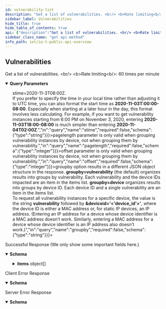 ```yaml
---
id: vulnerability-list
description: "Get a list of vulnerabilities. <br/> <b>Rate limiting<b/>: 60 times per minute"
sidebar_label: Vulnerabilities
hide_title: true
hide_table_of_contents: true
api: {"description":"Get a list of vulnerabilities. <br/> <b>Rate limiting<b/>: 60 times per minute","operationId":"vulnerability-list","security":[{"X-Key-Id":[],"X-Access-Key":[]}],"tags":["IoT Public API"],"parameters":[{"description":"The customer ID to which the API call is directed","in":"query","name":"customerid","required":true,"schema":{"type":"string"}},{"description":"Optional field setting the start of a time range for retrieving vulnerability instances. For example, to get all instances since November 3, 2020, starting at 00:00 AM in the Pacific Time Zone(UTC-8), the start time would be <b>stime=2020-11-3T08:00Z</b>. <br />If you prefer to specify the time in your local time rather than adjusting it to UTC time, you can also format the start time as <b>2020-11-03T:00:00-08:00</b>. Especially when starting at a later hour in the day, this format involves less calculating. For example, if you want to get vulnerability instances starting from 6:00 PM on November 3, 2020, entering <b>2020-11-03T18:00-08:00</b> is much simpler than entering <b>2020-11-04T02:00Z</b>.","in":"query","name":"stime","required":false,"schema":{"type":"string"}},{"description":"Optional field that sets the start of a time range for retrieving vulnerabilities created in the database or that have been updated. When this field is used, the stime field is ignored.","in":"query","name":"updatedCreatedAfter","required":false,"schema":{"type":"string","format":"date-time"}},{"description":"The number of items in one response; that is, in one page. The default page length for vulnerabilities is 1000 and the maximum is 1000. Setting a shorter length improves response times. Note: The <b>pagelength</b> parameter is only valid when grouping vulnerability instances by device, not when grouping them by vulnerability.","in":"query","name":"pagelength","required":false,"schema":{"type":"integer"}},{"description":"In addition to the pagelength parameter, offset gets items on subsequent pages. For example, if the page length of your first request is 100, you get the first 100 vulnerabilities. To get the next 100, add offset=100 to your second request. This skips the first 100 vulnerabilities and gets the next 100 starting from 101. Note: The <b>offset</b> parameter is only valid when grouping vulnerability instances by device, not when grouping them by vulnerability.","in":"query","name":"offset","required":false,"schema":{"type":"integer"}},{"description":"The name of a specific vulnerability. If omitted, all vulnerabilities are returned.","in":"query","name":"name","required":false,"schema":{"type":"string"}},{"description":"The status of vulnerabilities to be retrieved: confirmed or potential vulnerabilities. The following field is either the string “Confirmed” or “Potential”. If no value is passed, both types of vulnerabilities are returned.","in":"query","name":"status","required":false,"schema":{"type":"string"}},{"description":"The grouping of device vulnerability instances in query results. Each <b>groupby</b> option results in a different JSON object structure in the response. <b>groupby=vulnerability</b> (the default) organizes results into groups by vulnerability. Each vulnerability and the device IDs impacted are an item in the items list. <b>groupby=device</b> organizes results into groups by device ID. Each device ID and a single vulnerability are an item in the items list. <br /> To request all vulnerability instances for a specific device, the value is the string <b>vulnerability</b> followed by <b>&deviceid='<'device_id'>'</b>, where the device ID is either a MAC address or, for static IP devices, an IP address. (Entering an IP address for a device whose device identifier is a MAC address doesn’t work. Similarly, entering a MAC address for a device whose device identifier is an IP address also doesn’t work.)","in":"query","name":"groupby","required":false,"schema":{"type":"string"}}],"responses":{"200":{"description":"Successful Response (We only show some important fields here.)","content":{"application/json":{"schema":{"type":"object","properties":{"total":{"type":"integer","description":"The number of vulnerablities matching the request"},"items":{"type":"array","description":"An array containing vulnerablities","items":{"type":"object","properties":{"name":{"type":"string","description":"The hostname of the device associated with a vulnerability instance"},"ip":{"type":"string","description":"The IP address of a device associated with a vulnerability instance"},"deviceid":{"type":"string","description":"The MAC address or IP address of the device"},"profile":{"type":"string","description":"The profile to which the device belongs"},"profile_vertical":{"type":"string","description":"The vertical to which the device profile belongs"},"display_profile_category":{"type":"string","description":"The category to which the device profile belongs"},"vendor":{"type":"string","description":"The device vendor"},"model":{"type":"string","description":"The device model"},"os":{"type":"string","description":"The device OS"},"osCombined":{"type":"string","description":"The OS and OS version combined"},"siteid":{"type":"string","description":"The ID of the site where the device is deployed"},"asset_tag":{"type":"string","description":"The asset tag of the device; if none, then “null” is returned"},"sn":{"type":"string","description":"The device serial number"},"date":{"type":"string","description":"The date of the latest activity of the device"},"risk_score":{"type":"integer","description":"The risk score of the vulnerability instance"},"risk_level":{"type":"string","description":"The risk level of the vulnerability instance: Low, Medium, High, or Critical"},"ticketState":{"type":"string","description":"The state of the zb_ticket for a vulnerability instance —investigation, remediation, resolved, or new if the vulnerability was detected but nobody has yet taken action to address it"},"zb_ticketid":{"type":"string","description":"The unique ticket ID for a vulnerability instance"},"ticketAssignees":{"type":"string","description":"The email address of one or more people assigned to remediate a vulnerability instance; if there aren’t any, null is returned"},"reason_history":{"type":"string","description":"An array that holds the history of all actions taken on a vulnerability instance, including status changes, user notes, if it was sent to asset management, and if it was resolved; if no actions were taken, null is returned"},"remediate_workorder":{"type":"string","description":"The work order number returned from an integrated third-party asset management system such as AIMS, Connectiv, Nuvolo, or ServiceNow to which a vulnerability instance was sent"},"remediate_checkbox":{"type":"string","description":"Index values indicating the type of information sent to asset management; 0 = vulnerability summary, 1 = vulnerability impact, 2 = device information"},"remediate_instruction":{"type":"string","description":"Additional instructions included with the work order"},"detected_date":{"type":"string","description":"The date when a vulnerability instance was originally detected"},"vulnerability_name":{"type":"string","description":"The name of the vulnerability"},"allTags":{"type":"array","description":"An array of user-defined tags assigned to the device. Each item in the array consists of three attributes: tagType, tagValue, and tagId.","items":{"type":"object","properties":{"tagType":{"type":"string","description":"The key for a user-defined tag"},"tagValue":{"type":"string","description":"The value of the tag key for a user-defined tag"},"tagId":{"type":"string","description":"The ID of a user-defined tag"}}}}}}}}},"examples":{"vulnerabilityListResponseExample":{"value":{"ver":"v4.0","api":"/vulnerability/list","items":[{"name":"Polycom_64167f372d45","ip":"10.1.1.84","deviceid":"64:16:7f:37:2d:45","profile":"Polycom IP Phone","profile_vertical":"Office","display_profile_category":"IP Phone","vendor":"Polycom","model":"VVX601","os":"Embedded","osCombined":"Embedded","siteid":"0","asset_tag":null,"sn":null,"date":"2020-05-12T01:28:26.986Z","risk_score":20,"risk_level":"Low","ticketState":"new","zb_ticketid":"vuln-52f40a58","ticketAssignees":["analyst1@acmecorp.com"],"reason_history":[{"action":"sent to asset management: aims","reason":"Check system","reason_type":null,"user_email":"admin@acmecorp.com","timestamp":"2019-10-18T22:00:20.255Z","aims_workorder_number":152027}],"remediate_workorder":"152027","remediate_checkbox":"0,1,2","remediate_instruction":null,"detected_date":"2019-10-15T20:18:42.135Z","vulnerability_name":"CVE-2019-12948","allTags":[{"tagType":"TestFilter","tagValue":"withTagInLocalFilter5","tagId":"6030135777a1d6fb488e26ad"},{"tagType":"TestFilter","tagValue":"withTagInLocalFilter4","tagId":"60301332ff1679e9481b62a6"}]}]}}}}}},"4XX":{"description":"Client Error Response","content":{"application/json":{"schema":{"type":"object","properties":{"code":{"type":"string","description":"STATUS_CODE"},"msg":{"type":"string","description":"GENERAL_MESSAGE"}}},"examples":{"Bad Request":{"value":{"code":400,"msg":"Bad Request. This occurs when an HTTP request contains an invalid query string."}},"Forbidden access":{"value":{"code":403,"msg":"Forbidden access. Either the provided API key is invalid or it does not have the required RBAC permissions to run this API."}},"Too many requests":{"value":{"code":429,"msg":"Too many requests. The number of requests for device details for a single device exceeded the rate limit of 180 queries per minute per tenant."}}}}}},"5XX":{"description":"Server Error Response","content":{"application/json":{"schema":{"type":"object","properties":{"code":{"type":"string","description":"STATUS_CODE"},"msg":{"type":"string","description":"GENERAL_MESSAGE"}}},"examples":{"vulnerabilityListResponseExample":{"value":{"code":500,"msg":"Internal server error. A unified status for API communication type errors."}}}}}}},"method":"get","path":"/pub/v4.0/vulnerability/list","servers":[{"url":"https://{customer-name}.iot.paloaltonetworks.com"}],"securitySchemes":{"X-Key-Id":{"description":"Your API header requires X-Key-Id for authentication.","type":"apiKey","in":"header","name":"X-Key-Id"},"X-Access-Key":{"description":"Your API header requires X-Key-Key for authentication.","type":"apiKey","in":"header","name":"X-Access-Key"}},"info":{"description":"Please refer [IoT Public API Authentication](iot-public-api-headers) to know how to get API Key<br/>\n","title":"IoT Public API Overview","version":"v4.0","contact":{}},"postman":{"name":"Vulnerabilities","description":{"content":"Get a list of vulnerabilities. <br/> <b>Rate limiting<b/>: 60 times per minute","type":"text/plain"},"url":{"path":["pub","v4.0","vulnerability","list"],"host":["{{baseUrl}}"],"query":[{"disabled":false,"description":{"content":"(Required) The customer ID to which the API call is directed","type":"text/plain"},"key":"customerid","value":""},{"disabled":false,"description":{"content":"Optional field setting the start of a time range for retrieving vulnerability instances. For example, to get all instances since November 3, 2020, starting at 00:00 AM in the Pacific Time Zone(UTC-8), the start time would be <b>stime=2020-11-3T08:00Z</b>. <br />If you prefer to specify the time in your local time rather than adjusting it to UTC time, you can also format the start time as <b>2020-11-03T:00:00-08:00</b>. Especially when starting at a later hour in the day, this format involves less calculating. For example, if you want to get vulnerability instances starting from 6:00 PM on November 3, 2020, entering <b>2020-11-03T18:00-08:00</b> is much simpler than entering <b>2020-11-04T02:00Z</b>.","type":"text/plain"},"key":"stime","value":""},{"disabled":false,"description":{"content":"Optional field that sets the start of a time range for retrieving vulnerabilities created in the database or that have been updated. When this field is used, the stime field is ignored.","type":"text/plain"},"key":"updatedCreatedAfter","value":""},{"disabled":false,"description":{"content":"The number of items in one response; that is, in one page. The default page length for vulnerabilities is 1000 and the maximum is 1000. Setting a shorter length improves response times. Note: The <b>pagelength</b> parameter is only valid when grouping vulnerability instances by device, not when grouping them by vulnerability.","type":"text/plain"},"key":"pagelength","value":""},{"disabled":false,"description":{"content":"In addition to the pagelength parameter, offset gets items on subsequent pages. For example, if the page length of your first request is 100, you get the first 100 vulnerabilities. To get the next 100, add offset=100 to your second request. This skips the first 100 vulnerabilities and gets the next 100 starting from 101. Note: The <b>offset</b> parameter is only valid when grouping vulnerability instances by device, not when grouping them by vulnerability.","type":"text/plain"},"key":"offset","value":""},{"disabled":false,"description":{"content":"The name of a specific vulnerability. If omitted, all vulnerabilities are returned.","type":"text/plain"},"key":"name","value":""},{"disabled":false,"description":{"content":"The status of vulnerabilities to be retrieved: confirmed or potential vulnerabilities. The following field is either the string “Confirmed” or “Potential”. If no value is passed, both types of vulnerabilities are returned.","type":"text/plain"},"key":"status","value":""},{"disabled":false,"description":{"content":"The grouping of device vulnerability instances in query results. Each <b>groupby</b> option results in a different JSON object structure in the response. <b>groupby=vulnerability</b> (the default) organizes results into groups by vulnerability. Each vulnerability and the device IDs impacted are an item in the items list. <b>groupby=device</b> organizes results into groups by device ID. Each device ID and a single vulnerability are an item in the items list. <br /> To request all vulnerability instances for a specific device, the value is the string <b>vulnerability</b> followed by <b>&deviceid='<'device_id'>'</b>, where the device ID is either a MAC address or, for static IP devices, an IP address. (Entering an IP address for a device whose device identifier is a MAC address doesn’t work. Similarly, entering a MAC address for a device whose device identifier is an IP address also doesn’t work.)","type":"text/plain"},"key":"groupby","value":""}],"variable":[]},"header":[{"key":"Accept","value":"application/json"}],"method":"GET","auth":{"type":"apikey","apikey":[{"type":"any","value":"X-Key-Id","key":"key"},{"type":"any","value":"<API Key>","key":"value"},{"type":"any","value":"header","key":"in"}]}}}
sidebar_class_name: "get api-method"
info_path: iot/io-t-public-api-overview
---
```



## Vulnerabilities



Get a list of vulnerabilities. &lt;br/&gt; &lt;b&gt;Rate limiting&lt;b/&gt;: 60 times per minute

<details style={{"marginBottom":"1rem"}} data-collapsed={false} open={true}><summary style={{}}><strong>Query Parameters</strong></summary><div><ul><ParamsItem className={"paramsItem"} param={{"description":"The customer ID to which the API call is directed","in":"query","name":"customerid","required":true,"schema":{"type":"string"}}}></ParamsItem><ParamsItem className={"paramsItem"} param={{"description":"Optional field setting the start of a time range for retrieving vulnerability instances. For example, to get all instances since November 3, 2020, starting at 00:00 AM in the Pacific Time Zone(UTC-8), the start time would be <b>stime=2020-11-3T08:00Z</b>. <br />If you prefer to specify the time in your local time rather than adjusting it to UTC time, you can also format the start time as <b>2020-11-03T:00:00-08:00</b>. Especially when starting at a later hour in the day, this format involves less calculating. For example, if you want to get vulnerability instances starting from 6:00 PM on November 3, 2020, entering <b>2020-11-03T18:00-08:00</b> is much simpler than entering <b>2020-11-04T02:00Z</b>.","in":"query","name":"stime","required":false,"schema":{"type":"string"}}}></ParamsItem><ParamsItem className={"paramsItem"} param={{"description":"Optional field that sets the start of a time range for retrieving vulnerabilities created in the database or that have been updated. When this field is used, the stime field is ignored.","in":"query","name":"updatedCreatedAfter","required":false,"schema":{"type":"string","format":"date-time"}}}></ParamsItem><ParamsItem className={"paramsItem"} param={{"description":"The number of items in one response; that is, in one page. The default page length for vulnerabilities is 1000 and the maximum is 1000. Setting a shorter length improves response times. Note: The <b>pagelength</b> parameter is only valid when grouping vulnerability instances by device, not when grouping them by vulnerability.","in":"query","name":"pagelength","required":false,"schema":{"type":"integer"}}}></ParamsItem><ParamsItem className={"paramsItem"} param={{"description":"In addition to the pagelength parameter, offset gets items on subsequent pages. For example, if the page length of your first request is 100, you get the first 100 vulnerabilities. To get the next 100, add offset=100 to your second request. This skips the first 100 vulnerabilities and gets the next 100 starting from 101. Note: The <b>offset</b> parameter is only valid when grouping vulnerability instances by device, not when grouping them by vulnerability.","in":"query","name":"offset","required":false,"schema":{"type":"integer"}}}></ParamsItem><ParamsItem className={"paramsItem"} param={{"description":"The name of a specific vulnerability. If omitted, all vulnerabilities are returned.","in":"query","name":"name","required":false,"schema":{"type":"string"}}}></ParamsItem><ParamsItem className={"paramsItem"} param={{"description":"The status of vulnerabilities to be retrieved: confirmed or potential vulnerabilities. The following field is either the string “Confirmed” or “Potential”. If no value is passed, both types of vulnerabilities are returned.","in":"query","name":"status","required":false,"schema":{"type":"string"}}}></ParamsItem><ParamsItem className={"paramsItem"} param={{"description":"The grouping of device vulnerability instances in query results. Each <b>groupby</b> option results in a different JSON object structure in the response. <b>groupby=vulnerability</b> (the default) organizes results into groups by vulnerability. Each vulnerability and the device IDs impacted are an item in the items list. <b>groupby=device</b> organizes results into groups by device ID. Each device ID and a single vulnerability are an item in the items list. <br /> To request all vulnerability instances for a specific device, the value is the string <b>vulnerability</b> followed by <b>&deviceid='<'device_id'>'</b>, where the device ID is either a MAC address or, for static IP devices, an IP address. (Entering an IP address for a device whose device identifier is a MAC address doesn’t work. Similarly, entering a MAC address for a device whose device identifier is an IP address also doesn’t work.)","in":"query","name":"groupby","required":false,"schema":{"type":"string"}}}></ParamsItem></ul></div></details><div><ApiTabs><TabItem label={"200"} value={"200"}><div>

Successful Response (We only show some important fields here.)

</div><div><MimeTabs groupId={"mime-type"}><TabItem label={"application/json"} value={"application/json"}><SchemaTabs groupId={"schema-tabs"}><TabItem label={"Schema"} value={"Schema"}><details style={{}} data-collapsed={false} open={true}><summary style={{"textAlign":"left"}}><strong>Schema</strong></summary><div style={{"textAlign":"left","marginLeft":"1rem"}}></div><ul style={{"marginLeft":"1rem"}}><SchemaItem collapsible={false} name={"total"} required={false} schemaDescription={"The number of vulnerablities matching the request"} schemaName={"integer"} qualifierMessage={undefined} defaultValue={undefined}></SchemaItem><SchemaItem collapsible={true} className={"schemaItem"}><details style={{}}><summary style={{}}><strong>items</strong><span style={{"opacity":"0.6"}}> object[]</span></summary><div style={{"marginLeft":"1rem"}}><div style={{"marginTop":".5rem","marginBottom":".5rem"}}>

An array containing vulnerablities

</div><SchemaItem collapsible={false} name={"name"} required={false} schemaDescription={"The hostname of the device associated with a vulnerability instance"} schemaName={"string"} qualifierMessage={undefined} defaultValue={undefined}></SchemaItem><SchemaItem collapsible={false} name={"ip"} required={false} schemaDescription={"The IP address of a device associated with a vulnerability instance"} schemaName={"string"} qualifierMessage={undefined} defaultValue={undefined}></SchemaItem><SchemaItem collapsible={false} name={"deviceid"} required={false} schemaDescription={"The MAC address or IP address of the device"} schemaName={"string"} qualifierMessage={undefined} defaultValue={undefined}></SchemaItem><SchemaItem collapsible={false} name={"profile"} required={false} schemaDescription={"The profile to which the device belongs"} schemaName={"string"} qualifierMessage={undefined} defaultValue={undefined}></SchemaItem><SchemaItem collapsible={false} name={"profile_vertical"} required={false} schemaDescription={"The vertical to which the device profile belongs"} schemaName={"string"} qualifierMessage={undefined} defaultValue={undefined}></SchemaItem><SchemaItem collapsible={false} name={"display_profile_category"} required={false} schemaDescription={"The category to which the device profile belongs"} schemaName={"string"} qualifierMessage={undefined} defaultValue={undefined}></SchemaItem><SchemaItem collapsible={false} name={"vendor"} required={false} schemaDescription={"The device vendor"} schemaName={"string"} qualifierMessage={undefined} defaultValue={undefined}></SchemaItem><SchemaItem collapsible={false} name={"model"} required={false} schemaDescription={"The device model"} schemaName={"string"} qualifierMessage={undefined} defaultValue={undefined}></SchemaItem><SchemaItem collapsible={false} name={"os"} required={false} schemaDescription={"The device OS"} schemaName={"string"} qualifierMessage={undefined} defaultValue={undefined}></SchemaItem><SchemaItem collapsible={false} name={"osCombined"} required={false} schemaDescription={"The OS and OS version combined"} schemaName={"string"} qualifierMessage={undefined} defaultValue={undefined}></SchemaItem><SchemaItem collapsible={false} name={"siteid"} required={false} schemaDescription={"The ID of the site where the device is deployed"} schemaName={"string"} qualifierMessage={undefined} defaultValue={undefined}></SchemaItem><SchemaItem collapsible={false} name={"asset_tag"} required={false} schemaDescription={"The asset tag of the device; if none, then “null” is returned"} schemaName={"string"} qualifierMessage={undefined} defaultValue={undefined}></SchemaItem><SchemaItem collapsible={false} name={"sn"} required={false} schemaDescription={"The device serial number"} schemaName={"string"} qualifierMessage={undefined} defaultValue={undefined}></SchemaItem><SchemaItem collapsible={false} name={"date"} required={false} schemaDescription={"The date of the latest activity of the device"} schemaName={"string"} qualifierMessage={undefined} defaultValue={undefined}></SchemaItem><SchemaItem collapsible={false} name={"risk_score"} required={false} schemaDescription={"The risk score of the vulnerability instance"} schemaName={"integer"} qualifierMessage={undefined} defaultValue={undefined}></SchemaItem><SchemaItem collapsible={false} name={"risk_level"} required={false} schemaDescription={"The risk level of the vulnerability instance: Low, Medium, High, or Critical"} schemaName={"string"} qualifierMessage={undefined} defaultValue={undefined}></SchemaItem><SchemaItem collapsible={false} name={"ticketState"} required={false} schemaDescription={"The state of the zb_ticket for a vulnerability instance —investigation, remediation, resolved, or new if the vulnerability was detected but nobody has yet taken action to address it"} schemaName={"string"} qualifierMessage={undefined} defaultValue={undefined}></SchemaItem><SchemaItem collapsible={false} name={"zb_ticketid"} required={false} schemaDescription={"The unique ticket ID for a vulnerability instance"} schemaName={"string"} qualifierMessage={undefined} defaultValue={undefined}></SchemaItem><SchemaItem collapsible={false} name={"ticketAssignees"} required={false} schemaDescription={"The email address of one or more people assigned to remediate a vulnerability instance; if there aren’t any, null is returned"} schemaName={"string"} qualifierMessage={undefined} defaultValue={undefined}></SchemaItem><SchemaItem collapsible={false} name={"reason_history"} required={false} schemaDescription={"An array that holds the history of all actions taken on a vulnerability instance, including status changes, user notes, if it was sent to asset management, and if it was resolved; if no actions were taken, null is returned"} schemaName={"string"} qualifierMessage={undefined} defaultValue={undefined}></SchemaItem><SchemaItem collapsible={false} name={"remediate_workorder"} required={false} schemaDescription={"The work order number returned from an integrated third-party asset management system such as AIMS, Connectiv, Nuvolo, or ServiceNow to which a vulnerability instance was sent"} schemaName={"string"} qualifierMessage={undefined} defaultValue={undefined}></SchemaItem><SchemaItem collapsible={false} name={"remediate_checkbox"} required={false} schemaDescription={"Index values indicating the type of information sent to asset management; 0 = vulnerability summary, 1 = vulnerability impact, 2 = device information"} schemaName={"string"} qualifierMessage={undefined} defaultValue={undefined}></SchemaItem><SchemaItem collapsible={false} name={"remediate_instruction"} required={false} schemaDescription={"Additional instructions included with the work order"} schemaName={"string"} qualifierMessage={undefined} defaultValue={undefined}></SchemaItem><SchemaItem collapsible={false} name={"detected_date"} required={false} schemaDescription={"The date when a vulnerability instance was originally detected"} schemaName={"string"} qualifierMessage={undefined} defaultValue={undefined}></SchemaItem><SchemaItem collapsible={false} name={"vulnerability_name"} required={false} schemaDescription={"The name of the vulnerability"} schemaName={"string"} qualifierMessage={undefined} defaultValue={undefined}></SchemaItem><SchemaItem collapsible={true} className={"schemaItem"}><details style={{}}><summary style={{}}><strong>allTags</strong><span style={{"opacity":"0.6"}}> object[]</span></summary><div style={{"marginLeft":"1rem"}}><div style={{"marginTop":".5rem","marginBottom":".5rem"}}>

An array of user-defined tags assigned to the device. Each item in the array consists of three attributes: tagType, tagValue, and tagId.

</div><SchemaItem collapsible={false} name={"tagType"} required={false} schemaDescription={"The key for a user-defined tag"} schemaName={"string"} qualifierMessage={undefined} defaultValue={undefined}></SchemaItem><SchemaItem collapsible={false} name={"tagValue"} required={false} schemaDescription={"The value of the tag key for a user-defined tag"} schemaName={"string"} qualifierMessage={undefined} defaultValue={undefined}></SchemaItem><SchemaItem collapsible={false} name={"tagId"} required={false} schemaDescription={"The ID of a user-defined tag"} schemaName={"string"} qualifierMessage={undefined} defaultValue={undefined}></SchemaItem></div></details></SchemaItem></div></details></SchemaItem></ul></details></TabItem><TabItem label={"Example (from schema)"} value={"Example (from schema)"}><ResponseSamples responseExample={"{\n  \"total\": 0,\n  \"items\": [\n    {\n      \"name\": \"string\",\n      \"ip\": \"string\",\n      \"deviceid\": \"string\",\n      \"profile\": \"string\",\n      \"profile_vertical\": \"string\",\n      \"display_profile_category\": \"string\",\n      \"vendor\": \"string\",\n      \"model\": \"string\",\n      \"os\": \"string\",\n      \"osCombined\": \"string\",\n      \"siteid\": \"string\",\n      \"asset_tag\": \"string\",\n      \"sn\": \"string\",\n      \"date\": \"string\",\n      \"risk_score\": 0,\n      \"risk_level\": \"string\",\n      \"ticketState\": \"string\",\n      \"zb_ticketid\": \"string\",\n      \"ticketAssignees\": \"string\",\n      \"reason_history\": \"string\",\n      \"remediate_workorder\": \"string\",\n      \"remediate_checkbox\": \"string\",\n      \"remediate_instruction\": \"string\",\n      \"detected_date\": \"string\",\n      \"vulnerability_name\": \"string\",\n      \"allTags\": [\n        {\n          \"tagType\": \"string\",\n          \"tagValue\": \"string\",\n          \"tagId\": \"string\"\n        }\n      ]\n    }\n  ]\n}"} language={"json"}></ResponseSamples></TabItem><TabItem label={"Vulnerability List Response Example"} value={"Vulnerability List Response Example"}><ResponseSamples responseExample={"{\n  \"ver\": \"v4.0\",\n  \"api\": \"/vulnerability/list\",\n  \"items\": [\n    {\n      \"name\": \"Polycom_64167f372d45\",\n      \"ip\": \"10.1.1.84\",\n      \"deviceid\": \"64:16:7f:37:2d:45\",\n      \"profile\": \"Polycom IP Phone\",\n      \"profile_vertical\": \"Office\",\n      \"display_profile_category\": \"IP Phone\",\n      \"vendor\": \"Polycom\",\n      \"model\": \"VVX601\",\n      \"os\": \"Embedded\",\n      \"osCombined\": \"Embedded\",\n      \"siteid\": \"0\",\n      \"asset_tag\": null,\n      \"sn\": null,\n      \"date\": \"2020-05-12T01:28:26.986Z\",\n      \"risk_score\": 20,\n      \"risk_level\": \"Low\",\n      \"ticketState\": \"new\",\n      \"zb_ticketid\": \"vuln-52f40a58\",\n      \"ticketAssignees\": [\n        \"analyst1@acmecorp.com\"\n      ],\n      \"reason_history\": [\n        {\n          \"action\": \"sent to asset management: aims\",\n          \"reason\": \"Check system\",\n          \"reason_type\": null,\n          \"user_email\": \"admin@acmecorp.com\",\n          \"timestamp\": \"2019-10-18T22:00:20.255Z\",\n          \"aims_workorder_number\": 152027\n        }\n      ],\n      \"remediate_workorder\": \"152027\",\n      \"remediate_checkbox\": \"0,1,2\",\n      \"remediate_instruction\": null,\n      \"detected_date\": \"2019-10-15T20:18:42.135Z\",\n      \"vulnerability_name\": \"CVE-2019-12948\",\n      \"allTags\": [\n        {\n          \"tagType\": \"TestFilter\",\n          \"tagValue\": \"withTagInLocalFilter5\",\n          \"tagId\": \"6030135777a1d6fb488e26ad\"\n        },\n        {\n          \"tagType\": \"TestFilter\",\n          \"tagValue\": \"withTagInLocalFilter4\",\n          \"tagId\": \"60301332ff1679e9481b62a6\"\n        }\n      ]\n    }\n  ]\n}"} language={"json"}></ResponseSamples></TabItem></SchemaTabs></TabItem></MimeTabs></div></TabItem><TabItem label={"4XX"} value={"4XX"}><div>

Client Error Response

</div><div><MimeTabs groupId={"mime-type"}><TabItem label={"application/json"} value={"application/json"}><SchemaTabs groupId={"schema-tabs"}><TabItem label={"Schema"} value={"Schema"}><details style={{}} data-collapsed={false} open={true}><summary style={{"textAlign":"left"}}><strong>Schema</strong></summary><div style={{"textAlign":"left","marginLeft":"1rem"}}></div><ul style={{"marginLeft":"1rem"}}><SchemaItem collapsible={false} name={"code"} required={false} schemaDescription={"STATUS_CODE"} schemaName={"string"} qualifierMessage={undefined} defaultValue={undefined}></SchemaItem><SchemaItem collapsible={false} name={"msg"} required={false} schemaDescription={"GENERAL_MESSAGE"} schemaName={"string"} qualifierMessage={undefined} defaultValue={undefined}></SchemaItem></ul></details></TabItem><TabItem label={"Example (from schema)"} value={"Example (from schema)"}><ResponseSamples responseExample={"{\n  \"code\": \"string\",\n  \"msg\": \"string\"\n}"} language={"json"}></ResponseSamples></TabItem><TabItem label={" Bad  Request"} value={" Bad  Request"}><ResponseSamples responseExample={"{\n  \"code\": 400,\n  \"msg\": \"Bad Request. This occurs when an HTTP request contains an invalid query string.\"\n}"} language={"json"}></ResponseSamples></TabItem><TabItem label={" Forbidden access"} value={" Forbidden access"}><ResponseSamples responseExample={"{\n  \"code\": 403,\n  \"msg\": \"Forbidden access. Either the provided API key is invalid or it does not have the required RBAC permissions to run this API.\"\n}"} language={"json"}></ResponseSamples></TabItem><TabItem label={" Too many requests"} value={" Too many requests"}><ResponseSamples responseExample={"{\n  \"code\": 429,\n  \"msg\": \"Too many requests. The number of requests for device details for a single device exceeded the rate limit of 180 queries per minute per tenant.\"\n}"} language={"json"}></ResponseSamples></TabItem></SchemaTabs></TabItem></MimeTabs></div></TabItem><TabItem label={"5XX"} value={"5XX"}><div>

Server Error Response

</div><div><MimeTabs groupId={"mime-type"}><TabItem label={"application/json"} value={"application/json"}><SchemaTabs groupId={"schema-tabs"}><TabItem label={"Schema"} value={"Schema"}><details style={{}} data-collapsed={false} open={true}><summary style={{"textAlign":"left"}}><strong>Schema</strong></summary><div style={{"textAlign":"left","marginLeft":"1rem"}}></div><ul style={{"marginLeft":"1rem"}}><SchemaItem collapsible={false} name={"code"} required={false} schemaDescription={"STATUS_CODE"} schemaName={"string"} qualifierMessage={undefined} defaultValue={undefined}></SchemaItem><SchemaItem collapsible={false} name={"msg"} required={false} schemaDescription={"GENERAL_MESSAGE"} schemaName={"string"} qualifierMessage={undefined} defaultValue={undefined}></SchemaItem></ul></details></TabItem><TabItem label={"Example (from schema)"} value={"Example (from schema)"}><ResponseSamples responseExample={"{\n  \"code\": \"string\",\n  \"msg\": \"string\"\n}"} language={"json"}></ResponseSamples></TabItem><TabItem label={"Vulnerability List Response Example"} value={"Vulnerability List Response Example"}><ResponseSamples responseExample={"{\n  \"code\": 500,\n  \"msg\": \"Internal server error. A unified status for API communication type errors.\"\n}"} language={"json"}></ResponseSamples></TabItem></SchemaTabs></TabItem></MimeTabs></div></TabItem></ApiTabs></div>
      